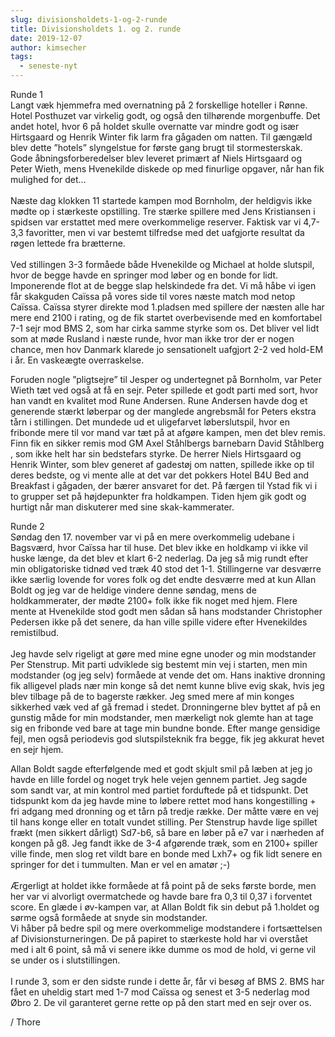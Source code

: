 ```yaml
---
slug: divisionsholdets-1-og-2-runde
title: Divisionsholdets 1. og 2. runde
date: 2019-12-07
author: kimsecher
tags:
  - seneste-nyt
---
```

<!-- wp:paragraph -->
<p>Runde 1<br>Langt væk hjemmefra med overnatning på 2 forskellige hoteller i Rønne.  Hotel Posthuzet var virkelig godt, og også den tilhørende morgenbuffe. Det andet hotel, hvor 6 på holdet skulle overnatte var mindre godt og især Hirtsgaard og Henrik Winter fik larm fra gågaden om natten. Til gængæld blev dette ”hotels” slyngelstue for første gang brugt til stormesterskak. Gode åbningsforberedelser blev leveret primært af Niels Hirtsgaard og Peter Wieth, mens Hvenekilde diskede op med finurlige opgaver, når han fik mulighed for det…<br><br>Næste dag klokken 11 startede kampen mod Bornholm, der heldigvis ikke mødte op i stærkeste opstilling. Tre stærke spillere med Jens Kristiansen i spidsen var erstattet med mere overkommelige reserver. Faktisk var vi 4,7-3,3 favoritter, men vi var bestemt tilfredse med det uafgjorte resultat da røgen lettede fra brætterne.<br><br>Ved stillingen 3-3 formåede både Hvenekilde og Michael at holde slutspil, hvor de begge havde en springer mod løber og en bonde for lidt. Imponerende flot at de begge slap helskindede fra det.  Vi må håbe vi igen får skakguden Caïssa på vores side til vores næste match mod netop Caïssa. Caïssa styrer direkte mod 1.pladsen med spillere der næsten alle har mere end 2100 i rating, og de fik startet overbevisende med en komfortabel 7-1 sejr mod BMS 2, som har cirka samme styrke som os. Det bliver vel lidt som at møde Rusland i næste runde, hvor man ikke tror der er nogen chance, men hov Danmark klarede jo sensationelt uafgjort 2-2 ved hold-EM i år. En vaskeægte overraskelse. </p>
<!-- /wp:paragraph -->

<!-- wp:paragraph -->
<p>Foruden nogle ”pligtsejre” til Jesper og undertegnet på Bornholm, var Peter Wieth tæt ved også at få en sejr.  Peter spillede et godt parti med sort, hvor han vandt en kvalitet mod Rune Andersen. Rune Andersen havde dog et generende stærkt løberpar og der manglede angrebsmål for Peters ekstra tårn i stillingen. Det mundede ud et uligefarvet løberslutspil, hvor en fribonde mere til vor mand var tæt på at afgøre kampen, men det blev remis.  Finn fik en sikker remis mod GM Axel Ståhlbergs barnebarn David Ståhlberg , som ikke helt har sin bedstefars styrke. De herrer Niels Hirtsgaard og Henrik Winter, som blev generet af gadestøj om natten, spillede ikke op til deres bedste, og vi mente alle at det var det pokkers Hotel B4U Bed and Breakfast i gågaden, der bærer ansvaret for det. På færgen til Ystad fik vi i to grupper set på højdepunkter fra holdkampen. Tiden hjem gik godt og hurtigt når man diskuterer med sine skak-kammerater. </p>
<!-- /wp:paragraph -->

<!-- wp:paragraph -->
<p>Runde 2<br>Søndag den 17. november var vi på en mere overkommelig udebane i Bagsværd, hvor Caïssa har til huse. Det blev ikke en holdkamp vi ikke vil huske længe, da det blev et klart 6-2 nederlag. Da jeg så mig rundt efter min obligatoriske tidnød ved træk 40 stod det 1-1. Stillingerne var desværre ikke særlig lovende for vores folk og det endte desværre med at kun Allan Boldt og jeg var de heldige vindere denne søndag, mens de holdkammerater, der mødte 2100+ folk ikke fik noget med hjem.  Flere mente at Hvenekilde stod godt men sådan så hans modstander Christopher Pedersen ikke på det senere, da han ville spille videre efter Hvenekildes remistilbud.  <br><br>Jeg havde selv rigeligt at gøre med mine egne unoder og min modstander Per Stenstrup. Mit parti udviklede sig bestemt min vej i starten, men min modstander (og jeg selv) formåede at vende det om. Hans inaktive dronning fik alligevel plads nær min konge så det nemt kunne blive evig skak, hvis jeg blev tilbage på de to bagerste rækker. Jeg smed mere af min konges sikkerhed væk ved af gå fremad i stedet. Dronningerne blev byttet af på en gunstig måde for min modstander, men mærkeligt nok glemte han at tage sig en fribonde ved bare at tage min bundne bonde.  Efter mange gensidige fejl, men også periodevis god slutspilsteknik fra begge, fik jeg akkurat hevet en sejr hjem. </p>
<!-- /wp:paragraph -->

<!-- wp:paragraph -->
<p>Allan Boldt sagde efterfølgende med et godt skjult smil på læben at jeg jo havde en lille fordel og noget tryk hele vejen gennem partiet. Jeg sagde som sandt var, at min kontrol med partiet forduftede på et tidspunkt. Det tidspunkt kom da jeg havde mine to løbere rettet mod hans kongestilling + fri adgang med dronning og et tårn på tredje række. Der måtte være en vej til hans konge eller en totalt vundet stilling. Per Stenstrup havde lige spillet frækt (men sikkert dårligt) Sd7-b6, så bare en løber på e7 var i nærheden af kongen på g8. Jeg fandt ikke de 3-4 afgørende træk, som en 2100+ spiller ville finde, men slog ret vildt bare en bonde med Lxh7+ og fik lidt senere en springer for det i tummulten. Man er vel en amatør ;-) <br><br> Ærgerligt at holdet ikke formåede at få point på de seks første borde, men her var vi alvorligt overmatchede og havde bare fra 0,3 til 0,37 i forventet score.  En glæde i øv-kampen var, at Allan Boldt fik sin debut på 1.holdet og sørme også formåede at snyde sin modstander. <br> Vi håber på bedre spil og mere overkommelige modstandere i fortsættelsen af Divisionsturneringen. De på papiret to stærkeste hold har vi overstået med i alt 6 point, så må vi senere ikke dumme os mod de hold, vi gerne vil se under os i slutstillingen. <br><br>I runde 3, som er den sidste runde i dette år, får vi besøg af BMS 2. BMS har fået en uheldig start med 1-7 mod Caïssa og senest et 3-5 nederlag mod Øbro 2. De vil garanteret gerne rette op på den start med en sejr over os. </p>
<!-- /wp:paragraph -->

<!-- wp:paragraph -->
<p>/ Thore</p>
<!-- /wp:paragraph -->
